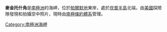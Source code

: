 '''麥金托什角'''是[[南極洲|南極洲]]的海岬，位於[[帕爾默地|帕爾默地]]東岸，處於[[坎普半島|坎普半島]]北端，由[[美國|美國]]探險隊發現和拍攝空中照片，現時由[[南極條約體系|南極條約體系]]管理。

{{coord|72|50|S|59|54|W|source:GNIS|display=title}}

{{Antarctica-geo-stub}}
[[Category:南極洲海岬|Category:南極洲海岬]]